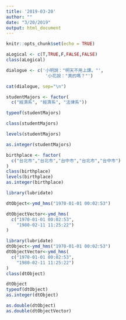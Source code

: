 ```yaml
---
title: '2019-03-20'
author: ""
date: "3/20/2019"
output: html_document
---
```


```r
knitr::opts_chunk$set(echo = TRUE)
```

```r
aLogical <- c(T,TRUE,F,FALSE,FALSE)
class(aLogical)
```

```r
dialogue <- c('小明說："明天不用上課。"',
               '小花說："真的嗎？"')

cat(dialogue, sep="\n")
```

```r
studentMajors <- factor(
  c("經濟系", "經濟系", "法律系"))
```

```r
typeof(studentMajors)
```

```r
class(studentMajors)
```
```r
levels(studentMajors)
```
```r
as.integer(studentMajors)
```

```r
birthplace <- factor(
  c("台北市","台北市","台中市","台北市","台中市")
)
class(birthplace)
levels(birthplace)
as.integer(birthplace)
```
```r
library(lubridate)
```
```r
dtObject<-ymd_hms("1970-01-01 00:02:53") 
```

```r
dtObjectVector<-ymd_hms(
  c("1970-01-01 00:02:53",
    "1980-02-11 11:25:22")
)
```

```r
library(lubridate)
dtObject<-ymd_hms("1970-01-01 00:02:53") 
dtObjectVector<-ymd_hms(
  c("1970-01-01 00:02:53",
    "1980-02-11 11:25:22")
)
class(dtObject)

dtObject
typeof(dtObject)
as.integer(dtObject)
```

```r
as.double(dtObject)
as.double(dtObjectVector)
```




